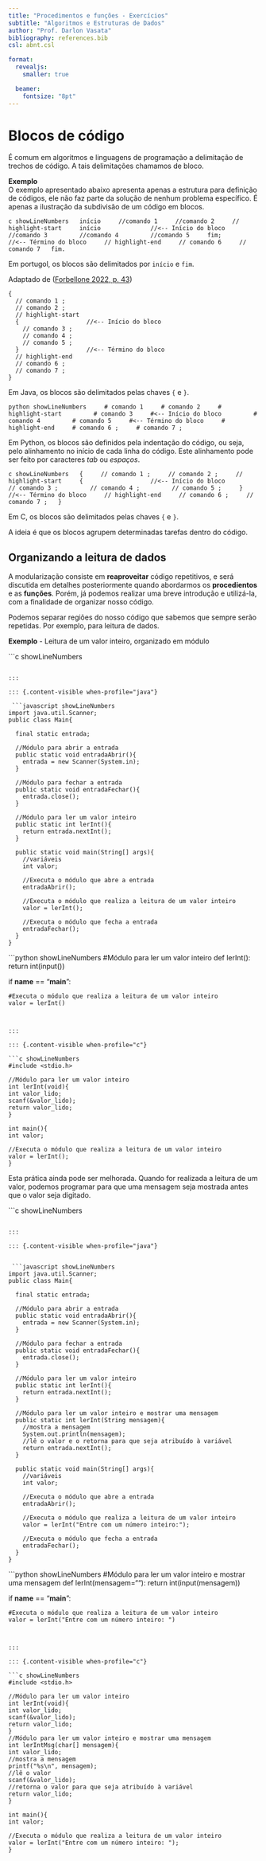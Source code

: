 ```yaml
---
title: "Procedimentos e funções - Exercícios"
subtitle: "Algoritmos e Estruturas de Dados"
author: "Prof. Darlon Vasata"
bibliography: references.bib
csl: abnt.csl

format:
  revealjs:
    smaller: true

  beamer:
    fontsize: "8pt"
---
```


# Blocos de código

É comum em algoritmos e linguagens de programação a delimitação de trechos de código. A tais delimitações chamamos de bloco.

**Exemplo**  
O exemplo apresentado abaixo apresenta apenas a estrutura para definição de códigos, ele não faz parte da solução de nenhum problema específico. É apenas a ilustração da subdivisão de um código em blocos.

::: {.content-visible when-profile="pseudocodigo"}

  ```c showLineNumbers
  início
    //comando 1
    //comando 2
    // highlight-start
    início              //<-- Início do bloco
        //comando 3
        //comando 4
        //comando 5
    fim;                //<-- Término do bloco
    // highlight-end
    // comando 6
    // comando 7
  fim.
  ```

  Em portugol, os blocos são delimitados por `início` e `fim`.

  Adaptado de ([Forbellone 2022, p. 43](https://plataforma.bvirtual.com.br/Leitor/Publicacao/323/pdf/))


:::

::: {.content-visible when-profile="java"}

```.javascript
{
  // comando 1 ;
  // comando 2 ;
  // highlight-start
  {                   //<-- Início do bloco
    // comando 3 ;
    // comando 4 ;
    // comando 5 ;
  }                   //<-- Término do bloco
  // highlight-end
  // comando 6 ;
  // comando 7 ;
}
```

  Em Java, os blocos são delimitados pelas chaves `{` e `}`.

:::

::: {.content-visible when-profile="python"}

  ```python showLineNumbers
    # comando 1
    # comando 2
    # highlight-start
        # comando 3     #<-- Início do bloco
        # comando 4
        # comando 5     #<-- Término do bloco
    # highlight-end
    # comando 6 ;
    # comando 7 ;
  ```

Em Python, os blocos são definidos pela indentação do código, ou seja, pelo alinhamento no início de cada linha do código. Este alinhamento pode ser feito por caracteres *tab* ou *espaços*.

:::

::: {.content-visible when-profile="c"}

   ```c showLineNumbers
  {
    // comando 1 ;
    // comando 2 ;
    // highlight-start
    {                   //<-- Início do bloco
        // comando 3 ;
        // comando 4 ;
        // comando 5 ;
    }                   //<-- Término do bloco
    // highlight-end
    // comando 6 ;
    // comando 7 ;
  }
  ```

  Em C, os blocos são delimitados pelas chaves `{` e `}`.

:::

A ideia é que os blocos agrupem determinadas tarefas dentro do código.

## Organizando a leitura de dados

A modularização consiste em **reaproveitar** código repetitivos, e será discutida em detalhes posteriormente quando abordarmos os **procedientos** e as **funções**. Porém, já podemos realizar uma breve introdução e utilizá-la, com a finalidade de organizar nosso código.

Podemos separar regiões do nosso código que sabemos que sempre serão repetidas. Por exemplo, para leitura de dados.


**Exemplo**
- Leitura de um valor inteiro, organizado em módulo

::: {.content-visible when-profile="pseudocodigo"}

  ```c showLineNumbers
 
  ```

:::

::: {.content-visible when-profile="java"}

   ```javascript showLineNumbers
  import java.util.Scanner;
  public class Main{

    final static entrada;

    //Módulo para abrir a entrada
    public static void entradaAbrir(){
      entrada = new Scanner(System.in);
    }

    //Módulo para fechar a entrada
    public static void entradaFechar(){
      entrada.close();
    }

    //Módulo para ler um valor inteiro
    public static int lerInt(){
      return entrada.nextInt();
    }

    public static void main(String[] args){
      //variáveis
      int valor;

      //Executa o módulo que abre a entrada
      entradaAbrir();

      //Executa o módulo que realiza a leitura de um valor inteiro
      valor = lerInt();

      //Executa o módulo que fecha a entrada
      entradaFechar();
    }
  }
  ```



:::

::: {.content-visible when-profile="python"}

  ```python showLineNumbers
  #Módulo para ler um valor inteiro
  def lerInt():
    return int(input())

  if __name__ == "__main__":

    #Executa o módulo que realiza a leitura de um valor inteiro
    valor = lerInt()
    
  ```


:::

::: {.content-visible when-profile="c"}

```c showLineNumbers
#include <stdio.h>

//Módulo para ler um valor inteiro
int lerInt(void){
  int valor_lido;
  scanf(&valor_lido);
  return valor_lido;
}

int main(){
  int valor;

  //Executa o módulo que realiza a leitura de um valor inteiro
  valor = lerInt();
}
```

:::

Esta prática ainda pode ser melhorada. Quando for realizada a leitura de um valor, podemos programar para que uma mensagem seja mostrada antes que o valor seja digitado.

::: {.content-visible when-profile="pseudocodigo"}


  ```c showLineNumbers
 
  ```

:::

::: {.content-visible when-profile="java"}


   ```javascript showLineNumbers
  import java.util.Scanner;
  public class Main{

    final static entrada;

    //Módulo para abrir a entrada
    public static void entradaAbrir(){
      entrada = new Scanner(System.in);
    }

    //Módulo para fechar a entrada
    public static void entradaFechar(){
      entrada.close();
    }

    //Módulo para ler um valor inteiro
    public static int lerInt(){
      return entrada.nextInt();
    }

    //Módulo para ler um valor inteiro e mostrar uma mensagem
    public static int lerInt(String mensagem){
      //mostra a mensagem
      System.out.println(mensagem);
      //lê o valor e o retorna para que seja atribuído à variável
      return entrada.nextInt();
    }

    public static void main(String[] args){
      //variáveis
      int valor;

      //Executa o módulo que abre a entrada
      entradaAbrir();

      //Executa o módulo que realiza a leitura de um valor inteiro
      valor = lerInt("Entre com um número inteiro:");

      //Executa o módulo que fecha a entrada
      entradaFechar();
    }
  }
  ```



:::

::: {.content-visible when-profile="python"}

  ```python showLineNumbers
  #Módulo para ler um valor inteiro e mostrar uma mensagem
  def lerInt(mensagem=""):
    return int(input(mensagem))

  if __name__ == "__main__":

    #Executa o módulo que realiza a leitura de um valor inteiro
    valor = lerInt("Entre com um número inteiro: ")
    
  ```


:::

::: {.content-visible when-profile="c"}

```c showLineNumbers
#include <stdio.h>

//Módulo para ler um valor inteiro
int lerInt(void){
  int valor_lido;
  scanf(&valor_lido);
  return valor_lido;
}
//Módulo para ler um valor inteiro e mostrar uma mensagem
int lerIntMsg(char[] mensagem){
  int valor_lido;
  //mostra a mensagem
  printf("%s\n", mensagem);
  //lê o valor
  scanf(&valor_lido);
  //retorna o valor para que seja atribuído à variável
  return valor_lido;
}

int main(){
  int valor;

  //Executa o módulo que realiza a leitura de um valor inteiro
  valor = lerInt("Entre com um número inteiro: ");
}
```

  
:::

